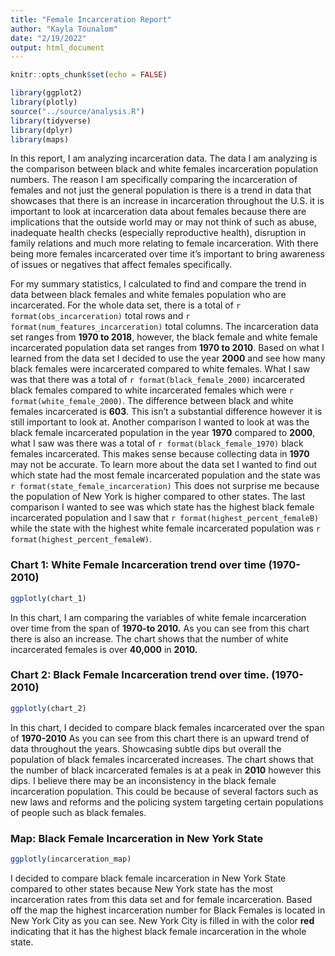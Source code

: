 ```yaml
---
title: "Female Incarceration Report"
author: "Kayla Tounalom"
date: "2/19/2022"
output: html_document
---
```

```r
knitr::opts_chunk$set(echo = FALSE)
```
```r
library(ggplot2)
library(plotly)
source("../source/analysis.R")
library(tidyverse)
library(dplyr)
library(maps)
```

In this report, I am analyzing incarceration data. The data I am analyzing is the comparison between black and white females incarceration population numbers. The reason I am specifically comparing the incarceration of females and not just the general population is there is a trend in data that showcases that there is an increase in incarceration throughout the U.S. it is important to look at incarceration data about females because there are implications that the outside world may or may not think of such as abuse, inadequate health checks (especially reproductive health), disruption in family relations and much more relating to female incarceration. With there being more females incarcerated over time it's important to bring awareness of issues or negatives that affect females specifically.


For my summary statistics, I calculated to find and compare the trend in data between black females and white females population who are incarcerated. For the whole data set, there is a total of `r format(obs_incarceration)` total rows and `r format(num_features_incarceration)` total columns. The incarceration data set ranges from **1970 to 2018**, however, the black female and white female incarcerated population data set ranges from **1970 to 2010**. Based on what I learned from the data set I decided to use the year **2000** and see how many black females were incarcerated compared to white females. What I saw was that there was a total of `r format(black_female_2000)`  incarcerated black females compared to white incarcerated females which were `r format(white_female_2000)`. The difference between black and white females incarcerated is **603**.  This isn't a substantial difference however it is still important to look at. Another comparison I wanted to look at was the black female incarcerated population in the year **1970** compared to **2000**, what I saw was there was a total of `r format(black_female_1970)` black females incarcerated. This makes sense because collecting data in **1970** may not be accurate. To learn more about the data set I wanted to find out which state had the most female incarcerated population and the state was `r format(state_female_incarceration)` This does not surprise me because the population of New York is higher compared to other states. The last comparison I wanted to see was which state has the highest black female incarcerated population and I saw that `r format(highest_percent_femaleB)` while the state with the highest white female incarcerated population was `r format(highest_percent_femaleW)`.



### Chart 1: White Female Incarceration trend over time (1970-2010)
```r
ggplotly(chart_1)
```

In this chart, I am comparing the variables of white female incarceration over time from the span of **1970-to 2010.** As you can see from this chart there is also an increase. The chart shows that the number of white incarcerated females is over **40,000** in **2010.** 


### Chart 2: Black Female Incarceration trend over time. (1970-2010)
```r
ggplotly(chart_2)
```

In this chart, I decided to compare black females incarcerated over the span of **1970-2010** As you can see from this chart there is an upward trend of data throughout the years. Showcasing subtle dips but overall the population of black females incarcerated increases. The chart shows that the number of black incarcerated females is at a peak in **2010** however this dips. I believe there may be an inconsistency in the black female incarceration population. This could be because of several factors such as new laws and reforms and the policing system targeting certain populations of people such as black females. 

### Map: Black Female Incarceration in New York State
```r
ggplotly(incarceration_map)
```
I decided to compare black female incarceration in New York State compared to other states because New York state has the most incarceration rates from this data set and for female incarceration. Based off the map the highest incarceration number for Black Females is located in New York City as you can see. New York City is filled in with the color **red** indicating that it has the highest black female incarceration in the whole state.

